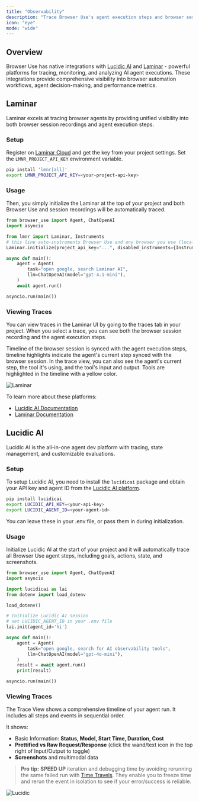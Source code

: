 ```yaml
---
title: "Observability"
description: "Trace Browser Use's agent execution steps and browser sessions"
icon: "eye"
mode: "wide"
---
```


## Overview

Browser Use has native integrations with [Lucidic AI](https://lucidic.ai) and [Laminar](https://lmnr.ai) - powerful platforms for tracing, monitoring, and analyzing AI agent executions. These integrations provide comprehensive visibility into browser automation workflows, agent decision-making, and performance metrics.



## Laminar

<Note>
  Laminar excels at tracing browser agents by providing unified visibility into
  both browser session recordings and agent execution steps.
</Note>


### Setup


Register on [Laminar Cloud](https://lmnr.ai) and get the key from your project settings.
Set the `LMNR_PROJECT_API_KEY` environment variable.
```bash
pip install 'lmnr[all]'
export LMNR_PROJECT_API_KEY=<your-project-api-key>
```

### Usage

Then, you simply initialize the Laminar at the top of your project and both Browser Use and session recordings will be automatically traced.

```python {5-8}
from browser_use import Agent, ChatOpenAI
import asyncio

from lmnr import Laminar, Instruments
# this line auto-instruments Browser Use and any browser you use (local or remote)
Laminar.initialize(project_api_key="...", disabled_instruments={Instruments.BROWSER_USE})

async def main():
    agent = Agent(
        task="open google, search Laminar AI",
        llm=ChatOpenAI(model="gpt-4.1-mini"),
    )
    await agent.run()

asyncio.run(main())
```

### Viewing Traces

You can view traces in the Laminar UI by going to the traces tab in your project.
When you select a trace, you can see both the browser session recording and the agent execution steps.

Timeline of the browser session is synced with the agent execution steps, timeline highlights indicate the agent's current step synced with the browser session.
In the trace view, you can also see the agent's current step, the tool it's using, and the tool's input and output. Tools are highlighted in the timeline with a yellow color.

<img className="block" src="/images/laminar.png" alt="Laminar" />

To learn more about these platforms:
- [Lucidic AI Documentation](https://docs.lucidic.ai)
- [Laminar Documentation](https://docs.lmnr.ai)


## Lucidic AI

<Note>
    Lucidic AI is the all-in-one agent dev platform with tracing, state management, and customizable evaluations.
</Note>

### Setup

To setup Lucidic AI, you need to install the `lucidicai` package and obtain your API key and agent ID from the [Lucidic AI platform](https://lucidic.ai).

```bash
pip install lucidicai
export LUCIDIC_API_KEY=<your-api-key>
export LUCIDIC_AGENT_ID=<your-agent-id>
```

You can leave these in your .env file, or pass them in during initialization.

### Usage

Initialize Lucidic AI at the start of your project and it will automatically trace all Browser Use agent steps, including goals, actions, state, and screenshots.

```python {5-6, 8-9}
from browser_use import Agent, ChatOpenAI
import asyncio

import lucidicai as lai
from dotenv import load_dotenv

load_dotenv()

# Initialize Lucidic AI session
# set LUCIDIC_AGENT_ID in your .env file 
lai.init(agent_id='hi')

async def main():
    agent = Agent(
        task="open google, search for AI observability tools",
        llm=ChatOpenAI(model="gpt-4o-mini"),
    )
    result = await agent.run()
    print(result)

asyncio.run(main())
```

### Viewing Traces

The Trace View shows a comprehensive timeline of your agent run. It includes all steps and events in sequential order.

It shows:
 - Basic Information: **Status, Model, Start Time, Duration, Cost**
 - **Prettified vs Raw Request/Response** (click the wand/text icon in the top right of Input/Output to toggle)
 - **Screenshots** and multimodal data

> **Pro tip:** **SPEED UP** iteration and debugging time by avoiding rerunning the same failed run with [Time Travels](https://docs.lucidic.ai/features/time-travel). They enable you to freeze time and rerun the event in isolation to see if your error/success is reliable.

<img className="block" src="/images/lucidic.png" alt="Lucidic" />